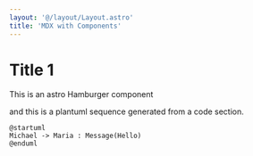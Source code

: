 ```yaml
---
layout: '@/layout/Layout.astro' 
title: 'MDX with Components'
---
```



# Title 1

This is an astro Hamburger component
<Hamburger />

and this is a plantuml sequence generated from a code section.

```plantumlsvg my-puml-1
@startuml
Michael -> Maria : Message(Hello)
@enduml
```
